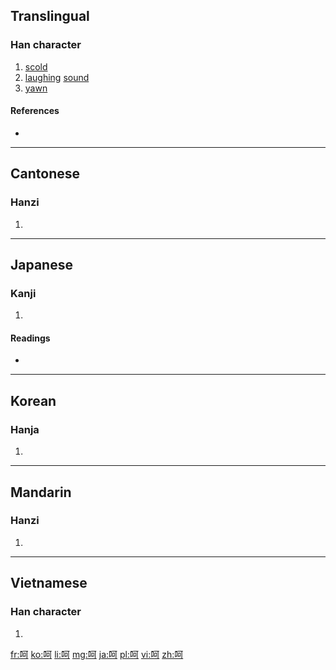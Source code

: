 {{also|訶}}
==Translingual==

===Han character===
{{Han char|rn=30|rad=口|as=05|sn=8|four=6102<sub>0</sub>|canj=口一弓口 (RMNR)|ids=⿰[[口]][[可]]}}

# [[scold]]
# [[laughing]] [[sound]]
# [[yawn]]

====References====
* {{Han ref|kx=0183.020|dkj=03459|dj=0402.030|hdz=10598.100|uh=5475|ud=21621|bh=A8FE|bd=43262}}

----

==Cantonese==

===Hanzi===
{{yue-hanzi|jyut=|y=ho1}}

# {{defn|lang=yue|sort=口05}}

----

==Japanese==

===Kanji===
{{ja-kanji|grade=|rs=口05}}

# {{defn|lang=ja|sort=口05}}

====Readings====
* {{ja-readings|on=[[か]] (ka)|kun=[[しかる]] (shikaru), [[わらう]] (warau)}}

----

==Korean==

===Hanja===
{{ko-hanja|hangeul=가|rv=ga|mr=ka}}

# {{defn|lang=ko|sort=口05}}

----

==Mandarin==

===Hanzi===
{{cmn-hanzi|pin=[[háo]] ([[hao2]]), [[hē]] ([[he1]])|wg=hao<sup>2</sup>, ho<sup>1</sup>}}

# {{defn|lang=cmn|sort=口05}}

----

==Vietnamese==

===Han character===
{{vi-hantu|[[ha]], [[há]], [[hả]], [[hà]], [[khá]], [[khà]]|rs=口05}}

# {{defn|lang=vi|sort=口05}}

[[fr:呵]]
[[ko:呵]]
[[li:呵]]
[[mg:呵]]
[[ja:呵]]
[[pl:呵]]
[[vi:呵]]
[[zh:呵]]
